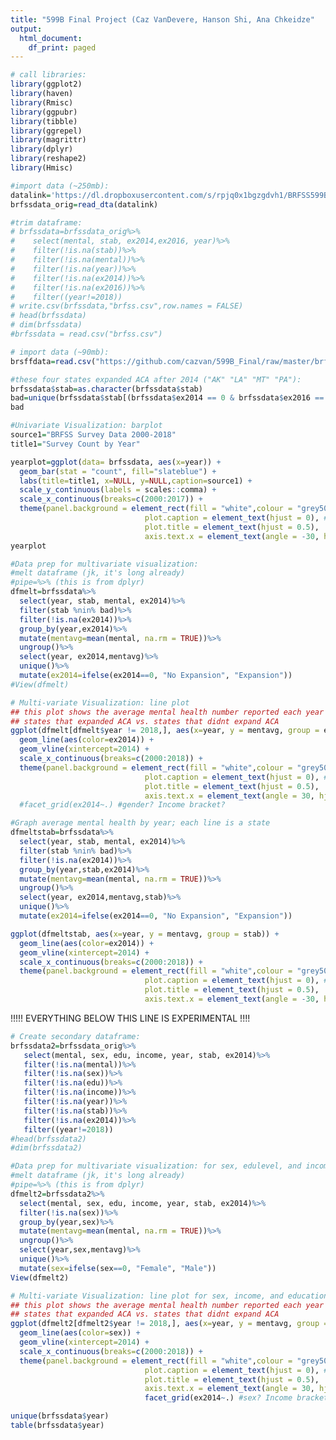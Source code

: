 ```yaml
---
title: "599B Final Project (Caz VanDevere, Hanson Shi, Ana Chkeidze"
output:
  html_document:
    df_print: paged
---
```

 
```r
# call libraries:
library(ggplot2)
library(haven)
library(Rmisc)
library(ggpubr)
library(tibble)
library(ggrepel)
library(magrittr)
library(dplyr)
library(reshape2)
library(Hmisc)
```

```r
#import data (~250mb):
datalink='https://dl.dropboxusercontent.com/s/rpjq0x1bgzgdvh1/BRFSS599B.dta'
brfssdata_orig=read_dta(datalink)
```

```r
#trim dataframe:
# brfssdata=brfssdata_orig%>%
#    select(mental, stab, ex2014,ex2016, year)%>%
#    filter(!is.na(stab))%>%
#    filter(!is.na(mental))%>%
#    filter(!is.na(year))%>%
#    filter(!is.na(ex2014))%>%
#    filter(!is.na(ex2016))%>%
#    filter((year!=2018))
# write.csv(brfssdata,"brfss.csv",row.names = FALSE)
# head(brfssdata)
# dim(brfssdata)
#brfssdata = read.csv("brfss.csv")
```

```r
# import data (~90mb):
brsffdata=read.csv("https://github.com/cazvan/599B_Final/raw/master/brfss.csv")
```


```r
#these four states expanded ACA after 2014 ("AK" "LA" "MT" "PA"):
brfssdata$stab=as.character(brfssdata$stab)
bad=unique(brfssdata$stab[(brfssdata$ex2014 == 0 & brfssdata$ex2016 == 1)])
bad
```

```r
#Univariate Visualization: barplot
source1="BRFSS Survey Data 2000-2018"
title1="Survey Count by Year"

yearplot=ggplot(data= brfssdata, aes(x=year)) + 
  geom_bar(stat = "count", fill="slateblue") +
  labs(title=title1, x=NULL, y=NULL,caption=source1) +  
  scale_y_continuous(labels = scales::comma) +
  scale_x_continuous(breaks=c(2000:2017)) +
  theme(panel.background = element_rect(fill = "white",colour = "grey50"),
                              plot.caption = element_text(hjust = 0), # default was 1
                              plot.title = element_text(hjust = 0.5),
                              axis.text.x = element_text(angle = -30, hjust = 0))
yearplot
```

```r
#Data prep for multivariate visualization:
#melt dataframe (jk, it's long already)
#pipe=%>% (this is from dplyr) 
dfmelt=brfssdata%>%
  select(year, stab, mental, ex2014)%>%
  filter(stab %nin% bad)%>%
  filter(!is.na(ex2014))%>%
  group_by(year,ex2014)%>%
  mutate(mentavg=mean(mental, na.rm = TRUE))%>%
  ungroup()%>%
  select(year, ex2014,mentavg)%>%
  unique()%>%
  mutate(ex2014=ifelse(ex2014==0, "No Expansion", "Expansion"))
#View(dfmelt)
```

```r
# Multi-variate Visualization: line plot
## this plot shows the average mental health number reported each year for 
## states that expanded ACA vs. states that didnt expand ACA
ggplot(dfmelt[dfmelt$year != 2018,], aes(x=year, y = mentavg, group = ex2014)) +
  geom_line(aes(color=ex2014)) +
  geom_vline(xintercept=2014) +
  scale_x_continuous(breaks=c(2000:2018)) +
  theme(panel.background = element_rect(fill = "white",colour = "grey50"),
                              plot.caption = element_text(hjust = 0), # default was 1
                              plot.title = element_text(hjust = 0.5),
                              axis.text.x = element_text(angle = 30, hjust = 1)) #+
  #facet_grid(ex2014~.) #gender? Income bracket?
```

```r
#Graph average mental health by year; each line is a state
dfmeltstab=brfssdata%>%
  select(year, stab, mental, ex2014)%>%
  filter(stab %nin% bad)%>%
  filter(!is.na(ex2014))%>%
  group_by(year,stab,ex2014)%>%
  mutate(mentavg=mean(mental, na.rm = TRUE))%>%
  ungroup()%>%
  select(year, ex2014,mentavg,stab)%>%
  unique()%>%
  mutate(ex2014=ifelse(ex2014==0, "No Expansion", "Expansion"))
```

```r
ggplot(dfmeltstab, aes(x=year, y = mentavg, group = stab)) +
  geom_line(aes(color=ex2014)) +
  geom_vline(xintercept=2014) +
  scale_x_continuous(breaks=c(2000:2018)) +
  theme(panel.background = element_rect(fill = "white",colour = "grey50"),
                              plot.caption = element_text(hjust = 0), # default was 1
                              plot.title = element_text(hjust = 0.5),
                              axis.text.x = element_text(angle = -30, hjust = 0))
```


!!!!! EVERYTHING BELOW THIS LINE IS EXPERIMENTAL  !!!!



```r
# Create secondary dataframe:
brfssdata2=brfssdata_orig%>%
   select(mental, sex, edu, income, year, stab, ex2014)%>%
   filter(!is.na(mental))%>%
   filter(!is.na(sex))%>%
   filter(!is.na(edu))%>%
   filter(!is.na(income))%>%
   filter(!is.na(year))%>%
   filter(!is.na(stab))%>%
   filter(!is.na(ex2014))%>%
   filter((year!=2018))
#head(brfssdata2)
#dim(brfssdata2)
```

```r
#Data prep for multivariate visualization: for sex, edulevel, and income
#melt dataframe (jk, it's long already)
#pipe=%>% (this is from dplyr) 
dfmelt2=brfssdata2%>%
  select(mental, sex, edu, income, year, stab, ex2014)%>%
  filter(!is.na(sex))%>%
  group_by(year,sex)%>%
  mutate(mentavg=mean(mental, na.rm = TRUE))%>%
  ungroup()%>%
  select(year,sex,mentavg)%>%
  unique()%>%
  mutate(sex=ifelse(sex==0, "Female", "Male"))
View(dfmelt2)
```

```r
# Multi-variate Visualization: line plot for sex, income, and education level:
## this plot shows the average mental health number reported each year for 
## states that expanded ACA vs. states that didnt expand ACA
ggplot(dfmelt2[dfmelt2$year != 2018,], aes(x=year, y = mentavg, group = sex)) +
  geom_line(aes(color=sex)) +
  geom_vline(xintercept=2014) +
  scale_x_continuous(breaks=c(2000:2018)) +
  theme(panel.background = element_rect(fill = "white",colour = "grey50"),
                              plot.caption = element_text(hjust = 0), # default was 1
                              plot.title = element_text(hjust = 0.5),
                              axis.text.x = element_text(angle = 30, hjust = 1)) +
                              facet_grid(ex2014~.) #sex? Income bracket?
```



```r
unique(brfssdata$year)
table(brfssdata$year)
```



